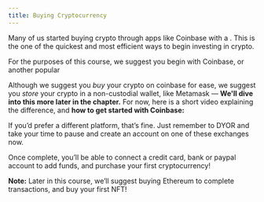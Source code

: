 ```yaml
---
title: Buying Cryptocurrency
---
```


Many of us started buying crypto through apps like Coinbase with a <Nutshell glossaryEntry="content/glossary/hosted_wallet.mdx" children="Hosted Wallet" /> . This is the one of the quickest and most efficient ways to begin investing in crypto.

For the purposes of this course, we suggest you begin with Coinbase, or another popular <Nutshell glossaryEntry="content/glossary/crypto_exchange.mdx" children="Crypto Exchange" />&#x20;

Although we suggest you *buy* your crypto on coinbase for ease, we suggest you *store* your crypto in a non-custodial wallet, like Metamask — **We'll dive into this more later in the chapter.** For now, here is a short video explaining the difference, and **how to get started with Coinbase:**

<YouTube youTubeId="byNNauAJrKI" />

If you’d prefer a different platform, that’s fine. Just remember to DYOR and take your time to pause and create an account on one of these exchanges now.

Once complete, you’ll be able to connect a credit card, bank or paypal account to add funds, and purchase your first cryptocurrency!

**Note:** Later in this course, we’ll suggest buying Ethereum to complete transactions, and buy your first NFT!
